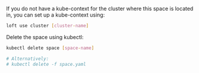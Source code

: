 

<Flow id="delete-space-kubectl">
  <Step>

If you do not have a kube-context for the cluster where this space is located in, you can set up a kube-context using:
```bash
loft use cluster [cluster-name]
```

  </Step>
  <Step>

Delete the space using kubectl:
```bash
kubectl delete space [space-name]

# Alternatively:
# kubectl delete -f space.yaml
```

  </Step>
</Flow>
